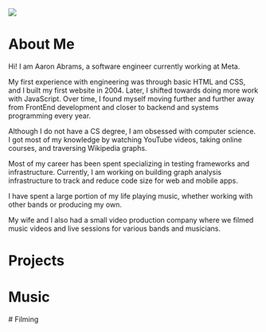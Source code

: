 <img src="/pic.jpg" />

# About Me

Hi! I am Aaron Abrams, a software engineer currently working at Meta.

My first experience with engineering was through basic HTML and CSS, and I built my first website in 2004. Later, I shifted towards doing more work with JavaScript. Over time, I found myself moving further and further away from FrontEnd development and closer to backend and systems programming every year.

Although I do not have a CS degree, I am obsessed with computer science. I got most of my knowledge by watching YouTube videos, taking online courses, and traversing Wikipedia graphs.

Most of my career has been spent specializing in testing frameworks and infrastructure. Currently, I am working on building graph analysis infrastructure to track and reduce code size for web and mobile apps.

I have spent a large portion of my life playing music, whether working with other bands or producing my own.

My wife and I also had a small video production company where we filmed music videos and live sessions for various bands and musicians.

<div style={{height: '50px'}} />

# Projects


<ProjectsCards />

<div style={{height: '50px'}} />

# Music

<MusicCards />

<div style={{height: '50px'}} />
# Filming

<FilmCards />
